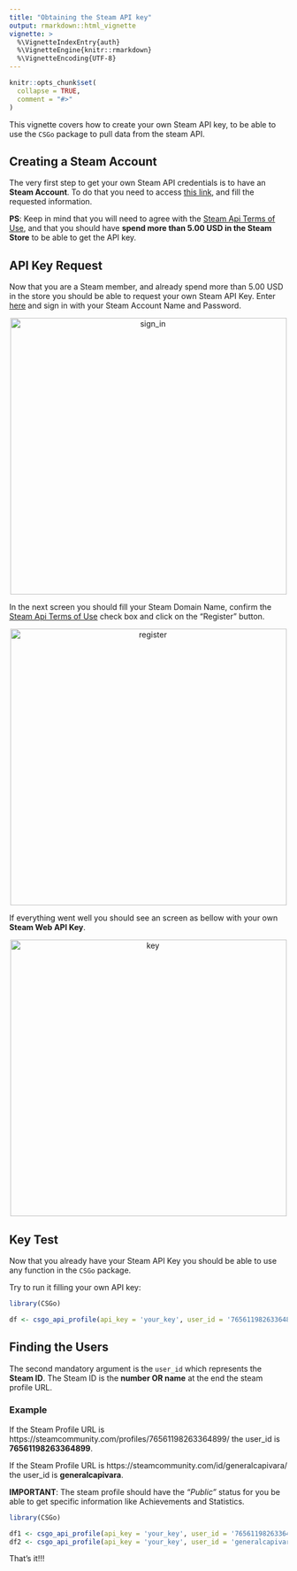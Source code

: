 ```yaml
---
title: "Obtaining the Steam API key"
output: rmarkdown::html_vignette
vignette: >
  %\VignetteIndexEntry{auth}
  %\VignetteEngine{knitr::rmarkdown}
  %\VignetteEncoding{UTF-8}
---
```


```r
knitr::opts_chunk$set(
  collapse = TRUE,
  comment = "#>"
)
```

This vignette covers how to create your own Steam API key, to be able to use the `CSGo` package to pull data from the steam API.

## Creating a Steam Account

The very first step to get your own Steam API credentials is to have an **Steam Account**. To do that you need to access [this link](https://store.steampowered.com/join), and fill the requested information.

**PS**: Keep in mind that you will need to agree with the [Steam Api Terms of Use](https://steamcommunity.com/dev/apiterms), and that you should have **spend more than 5.00 USD in the Steam Store** to be able to get the API key.

## API Key Request

Now that you are a Steam member, and already spend more than 5.00 USD in the store you should be able to request your own Steam API Key. Enter [here](https://steamcommunity.com/login/home/?goto=%2Fdev%2Fapikey ) and sign in with your Steam Account Name and Password.

<p align="center"><img src="img/sign_in.png" width="500px" alt="sign_in"></p>

In the next screen you should fill your Steam Domain Name, confirm the  [Steam Api Terms of Use](https://steamcommunity.com/dev/apiterms) check box and click on the "Register" button.

<p align="center"><img src="img/register_steam_api.png" width="500px" alt="register"></p>

If everything went well you should see an screen as bellow with your own **Steam Web API Key**.

<p align="center"><img src="img/the_key.png"  width="500px" alt="key"></p>

## Key Test

Now that you already have your Steam API Key you should be able to use any function in the `CSGo` package.

Try to run it filling your own API key:
```r
library(CSGo)

df <- csgo_api_profile(api_key = 'your_key', user_id = '76561198263364899')

```

## Finding the Users

The second mandatory argument is the `user_id` which represents the **Steam ID**. The Steam ID is the **number OR name** at the end the steam profile URL.

### Example

If the Steam Profile URL is https://steamcommunity.com/profiles/76561198263364899/ the user_id is **76561198263364899**.

If the Steam Profile URL is https://steamcommunity.com/id/generalcapivara/ the user_id is **generalcapivara**.

**IMPORTANT**: The steam profile should have the *"Public"* status for you be able to get specific information like Achievements and Statistics.

```r
library(CSGo)

df1 <- csgo_api_profile(api_key = 'your_key', user_id = '76561198263364899')
df2 <- csgo_api_profile(api_key = 'your_key', user_id = 'generalcapivara', name = TRUE)

```

That's it!!!


